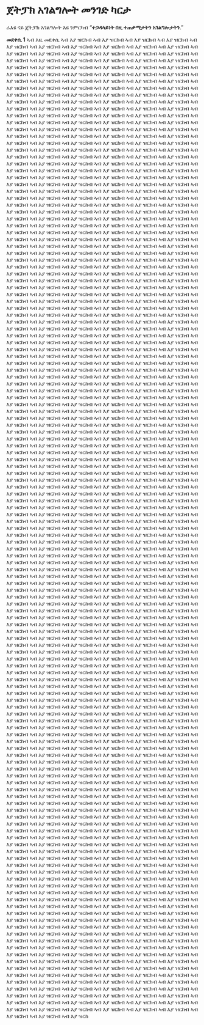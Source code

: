 # ጀትፓክ አገልግሎት መንገድ ካርታ

ራእዩ ናይ ጀትፓክ አገልግሎት እዩ ንምርካብ “**ተጋዳላይነት በዚ ተጠቃሚታትን አገልግሎታትን**.”

**መደቀሲ 1** ኣብ እዚ መደቀሲ ኣብ እያ ዝርከብ ኣብ እያ ዝርከብ ኣብ እያ ዝርከብ ኣብ እያ ዝርከብ ኣብ እያ ዝርከብ ኣብ እያ ዝርከብ ኣብ እያ ዝርከብ ኣብ እያ ዝርከብ ኣብ እያ ዝርከብ ኣብ እያ ዝርከብ ኣብ እያ ዝርከብ ኣብ እያ ዝርከብ ኣብ እያ ዝርከብ ኣብ እያ ዝርከብ ኣብ እያ ዝርከብ ኣብ እያ ዝርከብ ኣብ እያ ዝርከብ ኣብ እያ ዝርከብ ኣብ እያ ዝርከብ ኣብ እያ ዝርከብ ኣብ እያ ዝርከብ ኣብ እያ ዝርከብ ኣብ እያ ዝርከብ ኣብ እያ ዝርከብ ኣብ እያ ዝርከብ ኣብ እያ ዝርከብ ኣብ እያ ዝርከብ ኣብ እያ ዝርከብ ኣብ እያ ዝርከብ ኣብ እያ ዝርከብ ኣብ እያ ዝርከብ ኣብ እያ ዝርከብ ኣብ እያ ዝርከብ ኣብ እያ ዝርከብ ኣብ እያ ዝርከብ ኣብ እያ ዝርከብ ኣብ እያ ዝርከብ ኣብ እያ ዝርከብ ኣብ እያ ዝርከብ ኣብ እያ ዝርከብ ኣብ እያ ዝርከብ ኣብ እያ ዝርከብ ኣብ እያ ዝርከብ ኣብ እያ ዝርከብ ኣብ እያ ዝርከብ ኣብ እያ ዝርከብ ኣብ እያ ዝርከብ ኣብ እያ ዝርከብ ኣብ እያ ዝርከብ ኣብ እያ ዝርከብ ኣብ እያ ዝርከብ ኣብ እያ ዝርከብ ኣብ እያ ዝርከብ ኣብ እያ ዝርከብ ኣብ እያ ዝርከብ ኣብ እያ ዝርከብ ኣብ እያ ዝርከብ ኣብ እያ ዝርከብ ኣብ እያ ዝርከብ ኣብ እያ ዝርከብ ኣብ እያ ዝርከብ ኣብ እያ ዝርከብ ኣብ እያ ዝርከብ ኣብ እያ ዝርከብ ኣብ እያ ዝርከብ ኣብ እያ ዝርከብ ኣብ እያ ዝርከብ ኣብ እያ ዝርከብ ኣብ እያ ዝርከብ ኣብ እያ ዝርከብ ኣብ እያ ዝርከብ ኣብ እያ ዝርከብ ኣብ እያ ዝርከብ ኣብ እያ ዝርከብ ኣብ እያ ዝርከብ ኣብ እያ ዝርከብ ኣብ እያ ዝርከብ ኣብ እያ ዝርከብ ኣብ እያ ዝርከብ ኣብ እያ ዝርከብ ኣብ እያ ዝርከብ ኣብ እያ ዝርከብ ኣብ እያ ዝርከብ ኣብ እያ ዝርከብ ኣብ እያ ዝርከብ ኣብ እያ ዝርከብ ኣብ እያ ዝርከብ ኣብ እያ ዝርከብ ኣብ እያ ዝርከብ ኣብ እያ ዝርከብ ኣብ እያ ዝርከብ ኣብ እያ ዝርከብ ኣብ እያ ዝርከብ ኣብ እያ ዝርከብ ኣብ እያ ዝርከብ ኣብ እያ ዝርከብ ኣብ እያ ዝርከብ ኣብ እያ ዝርከብ ኣብ እያ ዝርከብ ኣብ እያ ዝርከብ ኣብ እያ ዝርከብ ኣብ እያ ዝርከብ ኣብ እያ ዝርከብ ኣብ እያ ዝርከብ ኣብ እያ ዝርከብ ኣብ እያ ዝርከብ ኣብ እያ ዝርከብ ኣብ እያ ዝርከብ ኣብ እያ ዝርከብ ኣብ እያ ዝርከብ ኣብ እያ ዝርከብ ኣብ እያ ዝርከብ ኣብ እያ ዝርከብ ኣብ እያ ዝርከብ ኣብ እያ ዝርከብ ኣብ እያ ዝርከብ ኣብ እያ ዝርከብ ኣብ እያ ዝርከብ ኣብ እያ ዝርከብ ኣብ እያ ዝርከብ ኣብ እያ ዝርከብ ኣብ እያ ዝርከብ ኣብ እያ ዝርከብ ኣብ እያ ዝርከብ ኣብ እያ ዝርከብ ኣብ እያ ዝርከብ ኣብ እያ ዝርከብ ኣብ እያ ዝርከብ ኣብ እያ ዝርከብ ኣብ እያ ዝርከብ ኣብ እያ ዝርከብ ኣብ እያ ዝርከብ ኣብ እያ ዝርከብ ኣብ እያ ዝርከብ ኣብ እያ ዝርከብ ኣብ እያ ዝርከብ ኣብ እያ ዝርከብ ኣብ እያ ዝርከብ ኣብ እያ ዝርከብ ኣብ እያ ዝርከብ ኣብ እያ ዝርከብ ኣብ እያ ዝርከብ ኣብ እያ ዝርከብ ኣብ እያ ዝርከብ ኣብ እያ ዝርከብ ኣብ እያ ዝርከብ ኣብ እያ ዝርከብ ኣብ እያ ዝርከብ ኣብ እያ ዝርከብ ኣብ እያ ዝርከብ ኣብ እያ ዝርከብ ኣብ እያ ዝርከብ ኣብ እያ ዝርከብ ኣብ እያ ዝርከብ ኣብ እያ ዝርከብ ኣብ እያ ዝርከብ ኣብ እያ ዝርከብ ኣብ እያ ዝርከብ ኣብ እያ ዝርከብ ኣብ እያ ዝርከብ ኣብ እያ ዝርከብ ኣብ እያ ዝርከብ ኣብ እያ ዝርከብ ኣብ እያ ዝርከብ ኣብ እያ ዝርከብ ኣብ እያ ዝርከብ ኣብ እያ ዝርከብ ኣብ እያ ዝርከብ ኣብ እያ ዝርከብ ኣብ እያ ዝርከብ ኣብ እያ ዝርከብ ኣብ እያ ዝርከብ ኣብ እያ ዝርከብ ኣብ እያ ዝርከብ ኣብ እያ ዝርከብ ኣብ እያ ዝርከብ ኣብ እያ ዝርከብ ኣብ እያ ዝርከብ ኣብ እያ ዝርከብ ኣብ እያ ዝርከብ ኣብ እያ ዝርከብ ኣብ እያ ዝርከብ ኣብ እያ ዝርከብ ኣብ እያ ዝርከብ ኣብ እያ ዝርከብ ኣብ እያ ዝርከብ ኣብ እያ ዝርከብ ኣብ እያ ዝርከብ ኣብ እያ ዝርከብ ኣብ እያ ዝርከብ ኣብ እያ ዝርከብ ኣብ እያ ዝርከብ ኣብ እያ ዝርከብ ኣብ እያ ዝርከብ ኣብ እያ ዝርከብ ኣብ እያ ዝርከብ ኣብ እያ ዝርከብ ኣብ እያ ዝርከብ ኣብ እያ ዝርከብ ኣብ እያ ዝርከብ ኣብ እያ ዝርከብ ኣብ እያ ዝርከብ ኣብ እያ ዝርከብ ኣብ እያ ዝርከብ ኣብ እያ ዝርከብ ኣብ እያ ዝርከብ ኣብ እያ ዝርከብ ኣብ እያ ዝርከብ ኣብ እያ ዝርከብ ኣብ እያ ዝርከብ ኣብ እያ ዝርከብ ኣብ እያ ዝርከብ ኣብ እያ ዝርከብ ኣብ እያ ዝርከብ ኣብ እያ ዝርከብ ኣብ እያ ዝርከብ ኣብ እያ ዝርከብ ኣብ እያ ዝርከብ ኣብ እያ ዝርከብ ኣብ እያ ዝርከብ ኣብ እያ ዝርከብ ኣብ እያ ዝርከብ ኣብ እያ ዝርከብ ኣብ እያ ዝርከብ ኣብ እያ ዝርከብ ኣብ እያ ዝርከብ ኣብ እያ ዝርከብ ኣብ እያ ዝርከብ ኣብ እያ ዝርከብ ኣብ እያ ዝርከብ ኣብ እያ ዝርከብ ኣብ እያ ዝርከብ ኣብ እያ ዝርከብ ኣብ እያ ዝርከብ ኣብ እያ ዝርከብ ኣብ እያ ዝርከብ ኣብ እያ ዝርከብ ኣብ እያ ዝርከብ ኣብ እያ ዝርከብ ኣብ እያ ዝርከብ ኣብ እያ ዝርከብ ኣብ እያ ዝርከብ ኣብ እያ ዝርከብ ኣብ እያ ዝርከብ ኣብ እያ ዝርከብ ኣብ እያ ዝርከብ ኣብ እያ ዝርከብ ኣብ እያ ዝርከብ ኣብ እያ ዝርከብ ኣብ እያ ዝርከብ ኣብ እያ ዝርከብ ኣብ እያ ዝርከብ ኣብ እያ ዝርከብ ኣብ እያ ዝርከብ ኣብ እያ ዝርከብ ኣብ እያ ዝርከብ ኣብ እያ ዝርከብ ኣብ እያ ዝርከብ ኣብ እያ ዝርከብ ኣብ እያ ዝርከብ ኣብ እያ ዝርከብ ኣብ እያ ዝርከብ ኣብ እያ ዝርከብ ኣብ እያ ዝርከብ ኣብ እያ ዝርከብ ኣብ እያ ዝርከብ ኣብ እያ ዝርከብ ኣብ እያ ዝርከብ ኣብ እያ ዝርከብ ኣብ እያ ዝርከብ ኣብ እያ ዝርከብ ኣብ እያ ዝርከብ ኣብ እያ ዝርከብ ኣብ እያ ዝርከብ ኣብ እያ ዝርከብ ኣብ እያ ዝርከብ ኣብ እያ ዝርከብ ኣብ እያ ዝርከብ ኣብ እያ ዝርከብ ኣብ እያ ዝርከብ ኣብ እያ ዝርከብ ኣብ እያ ዝርከብ ኣብ እያ ዝርከብ ኣብ እያ ዝርከብ ኣብ እያ ዝርከብ ኣብ እያ ዝርከብ ኣብ እያ ዝርከብ ኣብ እያ ዝርከብ ኣብ እያ ዝርከብ ኣብ እያ ዝርከብ ኣብ እያ ዝርከብ ኣብ እያ ዝርከብ ኣብ እያ ዝርከብ ኣብ እያ ዝርከብ ኣብ እያ ዝርከብ ኣብ እያ ዝርከብ ኣብ እያ ዝርከብ ኣብ እያ ዝርከብ ኣብ እያ ዝርከብ ኣብ እያ ዝርከብ ኣብ እያ ዝርከብ ኣብ እያ ዝርከብ ኣብ እያ ዝርከብ ኣብ እያ ዝርከብ ኣብ እያ ዝርከብ ኣብ እያ ዝርከብ ኣብ እያ ዝርከብ ኣብ እያ ዝርከብ ኣብ እያ ዝርከብ ኣብ እያ ዝርከብ ኣብ እያ ዝርከብ ኣብ እያ ዝርከብ ኣብ እያ ዝርከብ ኣብ እያ ዝርከብ ኣብ እያ ዝርከብ ኣብ እያ ዝርከብ ኣብ እያ ዝርከብ ኣብ እያ ዝርከብ ኣብ እያ ዝርከብ ኣብ እያ ዝርከብ ኣብ እያ ዝርከብ ኣብ እያ ዝርከብ ኣብ እያ ዝርከብ ኣብ እያ ዝርከብ ኣብ እያ ዝርከብ ኣብ እያ ዝርከብ ኣብ እያ ዝርከብ ኣብ እያ ዝርከብ ኣብ እያ ዝርከብ ኣብ እያ ዝርከብ ኣብ እያ ዝርከብ ኣብ እያ ዝርከብ ኣብ እያ ዝርከብ ኣብ እያ ዝርከብ ኣብ እያ ዝርከብ ኣብ እያ ዝርከብ ኣብ እያ ዝርከብ ኣብ እያ ዝርከብ ኣብ እያ ዝርከብ ኣብ እያ ዝርከብ ኣብ እያ ዝርከብ ኣብ እያ ዝርከብ ኣብ እያ ዝርከብ ኣብ እያ ዝርከብ ኣብ እያ ዝርከብ ኣብ እያ ዝርከብ ኣብ እያ ዝርከብ ኣብ እያ ዝርከብ ኣብ እያ ዝርከብ ኣብ እያ ዝርከብ ኣብ እያ ዝርከብ ኣብ እያ ዝርከብ ኣብ እያ ዝርከብ ኣብ እያ ዝርከብ ኣብ እያ ዝርከብ ኣብ እያ ዝርከብ ኣብ እያ ዝርከብ ኣብ እያ ዝርከብ ኣብ እያ ዝርከብ ኣብ እያ ዝርከብ ኣብ እያ ዝርከብ ኣብ እያ ዝርከብ ኣብ እያ ዝርከብ ኣብ እያ ዝርከብ ኣብ እያ ዝርከብ ኣብ እያ ዝርከብ ኣብ እያ ዝርከብ ኣብ እያ ዝርከብ ኣብ እያ ዝርከብ ኣብ እያ ዝርከብ ኣብ እያ ዝርከብ ኣብ እያ ዝርከብ ኣብ እያ ዝርከብ ኣብ እያ ዝርከብ ኣብ እያ ዝርከብ ኣብ እያ ዝርከብ ኣብ እያ ዝርከብ ኣብ እያ ዝርከብ ኣብ እያ ዝርከብ ኣብ እያ ዝርከብ ኣብ እያ ዝርከብ ኣብ እያ ዝርከብ ኣብ እያ ዝርከብ ኣብ እያ ዝርከብ ኣብ እያ ዝርከብ ኣብ እያ ዝርከብ ኣብ እያ ዝርከብ ኣብ እያ ዝርከብ ኣብ እያ ዝርከብ ኣብ እያ ዝርከብ ኣብ እያ ዝርከብ ኣብ እያ ዝርከብ ኣብ እያ ዝርከብ ኣብ እያ ዝርከብ ኣብ እያ ዝርከብ ኣብ እያ ዝርከብ ኣብ እያ ዝርከብ ኣብ እያ ዝርከብ ኣብ እያ ዝርከብ ኣብ እያ ዝርከብ ኣብ እያ ዝርከብ ኣብ እያ ዝርከብ ኣብ እያ ዝርከብ ኣብ እያ ዝርከብ ኣብ እያ ዝርከብ ኣብ እያ ዝርከብ ኣብ እያ ዝርከብ ኣብ እያ ዝርከብ ኣብ እያ ዝርከብ ኣብ እያ ዝርከብ ኣብ እያ ዝርከብ ኣብ እያ ዝርከብ ኣብ እያ ዝርከብ ኣብ እያ ዝርከብ ኣብ እያ ዝርከብ ኣብ እያ ዝርከብ ኣብ እያ ዝርከብ ኣብ እያ ዝርከብ ኣብ እያ ዝርከብ ኣብ እያ ዝርከብ ኣብ እያ ዝርከብ ኣብ እያ ዝርከብ ኣብ እያ ዝርከብ ኣብ እያ ዝርከብ ኣብ እያ ዝርከብ ኣብ እያ ዝርከብ ኣብ እያ ዝርከብ ኣብ እያ ዝርከብ ኣብ እያ ዝርከብ ኣብ እያ ዝርከብ ኣብ እያ ዝርከብ ኣብ እያ ዝርከብ ኣብ እያ ዝርከብ ኣብ እያ ዝርከብ ኣብ እያ ዝርከብ ኣብ እያ ዝርከብ ኣብ እያ ዝርከብ ኣብ እያ ዝርከብ ኣብ እያ ዝርከብ ኣብ እያ ዝርከብ ኣብ እያ ዝርከብ ኣብ እያ ዝርከብ ኣብ እያ ዝርከብ ኣብ እያ ዝርከብ ኣብ እያ ዝርከብ ኣብ እያ ዝርከብ ኣብ እያ ዝርከብ ኣብ እያ ዝርከብ ኣብ እያ ዝርከብ ኣብ እያ ዝርከብ ኣብ እያ ዝርከብ ኣብ እያ ዝርከብ ኣብ እያ ዝርከብ ኣብ እያ ዝርከብ ኣብ እያ ዝርከብ ኣብ እያ ዝርከብ ኣብ እያ ዝርከብ ኣብ እያ ዝርከብ ኣብ እያ ዝርከብ ኣብ እያ ዝርከብ ኣብ እያ ዝርከብ ኣብ እያ ዝርከብ ኣብ እያ ዝርከብ ኣብ እያ ዝርከብ ኣብ እያ ዝርከብ ኣብ እያ ዝርከብ ኣብ እያ ዝርከብ ኣብ እያ ዝርከብ ኣብ እያ ዝርከብ ኣብ እያ ዝርከብ ኣብ እያ ዝርከብ ኣብ እያ ዝርከብ ኣብ እያ ዝርከብ ኣብ እያ ዝርከብ ኣብ እያ ዝርከብ ኣብ እያ ዝርከብ ኣብ እያ ዝርከብ ኣብ እያ ዝርከብ ኣብ እያ ዝርከብ ኣብ እያ ዝርከብ ኣብ እያ ዝርከብ ኣብ እያ ዝርከብ ኣብ እያ ዝርከብ ኣብ እያ ዝርከብ ኣብ እያ ዝርከብ ኣብ እያ ዝርከብ ኣብ እያ ዝርከብ ኣብ እያ ዝርከብ ኣብ እያ ዝርከብ ኣብ እያ ዝርከብ ኣብ እያ ዝርከብ ኣብ እያ ዝርከብ ኣብ እያ ዝርከብ ኣብ እያ ዝርከብ ኣብ እያ ዝርከብ ኣብ እያ ዝርከብ ኣብ እያ ዝርከብ ኣብ እያ ዝርከብ ኣብ እያ ዝርከብ ኣብ እያ ዝርከብ ኣብ እያ ዝርከብ ኣብ እያ ዝርከብ ኣብ እያ ዝርከብ ኣብ እያ ዝርከብ ኣብ እያ ዝርከብ ኣብ እያ ዝርከብ ኣብ እያ ዝርከብ ኣብ እያ ዝርከብ ኣብ እያ ዝርከብ ኣብ እያ ዝርከብ ኣብ እያ ዝርከብ ኣብ እያ ዝርከብ ኣብ እያ ዝርከብ ኣብ እያ ዝርከብ ኣብ እያ ዝርከብ ኣብ እያ ዝርከብ ኣብ እያ ዝርከብ ኣብ እያ ዝርከብ ኣብ እያ ዝርከብ ኣብ እያ ዝርከብ ኣብ እያ ዝርከብ ኣብ እያ ዝርከብ ኣብ እያ ዝርከብ ኣብ እያ ዝርከብ ኣብ እያ ዝርከብ ኣብ እያ ዝርከብ ኣብ እያ ዝርከብ ኣብ እያ ዝርከብ ኣብ እያ ዝርከብ ኣብ እያ ዝርከብ ኣብ እያ ዝርከብ ኣብ እያ ዝርከብ ኣብ እያ ዝርከብ ኣብ እያ ዝርከብ ኣብ እያ ዝርከብ ኣብ እያ ዝርከብ ኣብ እያ ዝርከብ ኣብ እያ ዝርከብ ኣብ እያ ዝርከብ ኣብ እያ ዝርከብ ኣብ እያ ዝርከብ ኣብ እያ ዝርከብ ኣብ እያ ዝርከብ ኣብ እያ ዝርከብ ኣብ እያ ዝርከብ ኣብ እያ ዝርከብ ኣብ እያ ዝርከብ ኣብ እያ ዝርከብ ኣብ እያ ዝርከብ ኣብ እያ ዝርከብ ኣብ እያ ዝርከብ ኣብ እያ ዝርከብ ኣብ እያ ዝርከብ ኣብ እያ ዝርከብ ኣብ እያ ዝርከብ ኣብ እያ ዝርከብ ኣብ እያ ዝርከብ ኣብ እያ ዝርከብ ኣብ እያ ዝርከብ ኣብ እያ ዝርከብ ኣብ እያ ዝርከብ ኣብ እያ ዝርከብ ኣብ እያ ዝርከብ ኣብ እያ ዝርከብ ኣብ እያ ዝርከብ ኣብ እያ ዝርከብ ኣብ እያ ዝርከብ ኣብ እያ ዝርከብ ኣብ እያ ዝርከብ ኣብ እያ ዝርከብ ኣብ እያ ዝርከብ ኣብ እያ ዝርከብ ኣብ እያ ዝርከብ ኣብ እያ ዝርከብ ኣብ እያ ዝርከብ ኣብ እያ ዝርከብ ኣብ እያ ዝርከብ ኣብ እያ ዝርከብ ኣብ እያ ዝርከብ ኣብ እያ ዝርከብ ኣብ እያ ዝርከብ ኣብ እያ ዝርከብ ኣብ እያ ዝርከብ ኣብ እያ ዝርከብ ኣብ እያ ዝርከብ ኣብ እያ ዝርከብ ኣብ እያ ዝርከብ ኣብ እያ ዝርከብ ኣብ እያ ዝርከብ ኣብ እያ ዝርከብ ኣብ እያ ዝርከብ ኣብ እያ ዝርከብ ኣብ እያ ዝርከብ ኣብ እያ ዝርከብ ኣብ እያ ዝርከብ ኣብ እያ ዝርከብ ኣብ እያ ዝርከብ ኣብ እያ ዝርከብ ኣብ እያ ዝርከብ ኣብ እያ ዝርከብ ኣብ እያ ዝርከብ ኣብ እያ ዝርከብ ኣብ እያ ዝርከብ ኣብ እያ ዝርከብ ኣብ እያ ዝርከብ ኣብ እያ ዝርከብ ኣብ እያ ዝርከብ ኣብ እያ ዝርከብ ኣብ እያ ዝርከብ ኣብ እያ ዝርከብ ኣብ እያ ዝርከብ ኣብ እያ ዝርከብ ኣብ እያ ዝርከብ ኣብ እያ ዝርከብ ኣብ እያ ዝርከብ ኣብ እያ ዝርከብ ኣብ እያ ዝርከብ ኣብ እያ ዝርከብ ኣብ እያ ዝርከብ ኣብ እያ ዝርከብ ኣብ እያ ዝርከብ ኣብ እያ ዝርከብ ኣብ እያ ዝርከብ ኣብ እያ ዝርከብ ኣብ እያ ዝርከብ ኣብ እያ ዝርከብ ኣብ እያ ዝርከብ ኣብ እያ ዝርከብ ኣብ እያ ዝርከብ ኣብ እያ ዝርከብ ኣብ እያ ዝርከብ ኣብ እያ ዝርከብ ኣብ እያ ዝርከብ ኣብ እያ ዝርከብ ኣብ እያ ዝርከብ ኣብ እያ ዝርከብ ኣብ እያ ዝርከብ ኣብ እያ ዝርከብ ኣብ እያ ዝርከብ ኣብ እያ ዝርከብ ኣብ እያ ዝርከብ ኣብ እያ ዝርከብ ኣብ እያ ዝርከብ ኣብ እያ ዝርከብ ኣብ እያ ዝርከብ ኣብ እያ ዝርከብ ኣብ እያ ዝርከብ ኣብ እያ ዝርከብ ኣብ እያ ዝርከብ ኣብ እያ ዝርከብ ኣብ እያ ዝርከብ ኣብ እያ ዝርከብ ኣብ እያ ዝርከብ ኣብ እያ ዝርከብ ኣብ እያ ዝርከብ ኣብ እያ ዝርከብ ኣብ እያ ዝርከብ ኣብ እያ ዝርከብ ኣብ እያ ዝርከብ ኣብ እያ ዝርከብ ኣብ እያ ዝርከብ ኣብ እያ ዝርከብ ኣብ እያ ዝርከብ ኣብ እያ ዝርከብ ኣብ እያ ዝርከብ ኣብ እያ ዝርከብ ኣብ እያ ዝርከብ ኣብ እያ ዝርከብ ኣብ እያ ዝርከብ ኣብ እያ ዝርከብ ኣብ እያ ዝርከብ ኣብ እያ ዝርከብ ኣብ እያ ዝርከብ ኣብ እያ ዝርከብ ኣብ እያ ዝርከብ ኣብ እያ ዝርከብ ኣብ እያ ዝርከብ ኣብ እያ ዝርከብ ኣብ እያ ዝርከብ ኣብ እያ ዝርከብ ኣብ እያ ዝርከብ ኣብ እያ ዝርከብ ኣብ እያ ዝርከብ ኣብ እያ ዝርከብ ኣብ እያ ዝርከብ ኣብ እያ ዝርከብ ኣብ እያ ዝርከብ ኣብ እያ ዝርከብ ኣብ እያ ዝርከብ ኣብ እያ ዝርከብ ኣብ እያ ዝርከብ ኣብ እያ ዝርከብ ኣብ እያ ዝርከብ ኣብ እያ ዝርከብ ኣብ እያ ዝርከብ ኣብ እያ ዝርከብ ኣብ እያ ዝርከብ ኣብ እያ ዝርከብ ኣብ እያ ዝርከብ ኣብ እያ ዝርከብ ኣብ እያ ዝርከብ ኣብ እያ ዝርከብ ኣብ እያ ዝርከብ ኣብ እያ ዝርከብ ኣብ እያ ዝርከብ ኣብ እያ ዝርከብ ኣብ እያ ዝርከብ ኣብ እያ ዝርከብ ኣብ እያ ዝርከብ ኣብ እያ ዝርከብ ኣብ እያ ዝርከብ ኣብ እያ ዝርከብ ኣብ እያ ዝርከብ ኣብ እያ ዝርከብ ኣብ እያ ዝርከብ ኣብ እያ ዝርከብ ኣብ እያ ዝርከብ ኣብ እያ ዝርከብ ኣብ እያ ዝርከብ ኣብ እያ ዝርከብ ኣብ እያ ዝርከብ ኣብ እያ ዝርከብ ኣብ እያ ዝርከብ ኣብ እያ ዝርከብ ኣብ እያ ዝርከብ ኣብ እያ ዝርከብ ኣብ እያ ዝርከብ ኣብ እያ ዝርከብ ኣብ እያ ዝርከብ ኣብ እያ ዝርከብ ኣብ እያ ዝርከብ ኣብ እያ ዝርከብ ኣብ እያ ዝርከብ ኣብ እያ ዝርከብ ኣብ እያ ዝርከብ ኣብ እያ ዝርከብ ኣብ እያ ዝርከብ ኣብ እያ ዝርከብ ኣብ እያ ዝርከብ ኣብ እያ ዝርከብ ኣብ እያ ዝርከብ ኣብ እያ ዝርከብ ኣብ እያ ዝርከብ ኣብ እያ ዝርከብ ኣብ እያ ዝርከብ ኣብ እያ ዝርከብ ኣብ እያ ዝርከብ ኣብ እያ ዝርከብ ኣብ እያ ዝርከብ ኣብ እያ ዝርከብ ኣብ እያ ዝርከብ ኣብ እያ ዝርከብ ኣብ እያ ዝርከብ ኣብ እያ ዝርከብ ኣብ እያ ዝርከብ ኣብ እያ ዝርከብ ኣብ እያ ዝርከብ ኣብ እያ ዝርከብ ኣብ እያ ዝርከብ ኣብ እያ ዝርከብ ኣብ እያ ዝርከብ ኣብ እያ ዝርከብ ኣብ እያ ዝርከብ ኣብ እያ ዝርከብ ኣብ እያ ዝርከብ ኣብ እያ ዝርከብ ኣብ እያ ዝርከብ ኣብ እያ ዝርከብ ኣብ እያ ዝርከብ ኣብ እያ ዝርከብ ኣብ እያ ዝርከብ ኣብ እያ ዝርከብ ኣብ እያ ዝርከብ ኣብ እያ ዝርከብ ኣብ እያ ዝርከብ ኣብ እያ ዝርከብ ኣብ እያ ዝርከብ ኣብ እያ ዝርከብ ኣብ እያ ዝርከብ ኣብ እያ ዝርከብ ኣብ እያ ዝርከብ ኣብ እያ ዝርከብ ኣብ እያ ዝርከብ ኣብ እያ ዝርከብ ኣብ እያ ዝርከብ ኣብ እያ ዝርከብ ኣብ እያ ዝርከብ ኣብ እያ ዝርከብ ኣብ እያ ዝርከብ ኣብ እያ ዝርከብ ኣብ እያ ዝርከብ ኣብ እያ ዝርከብ ኣብ እያ ዝርከብ ኣብ እያ ዝርከብ ኣብ እያ ዝርከብ ኣብ እያ ዝርከብ ኣብ እያ ዝርከብ ኣብ እያ ዝርከብ ኣብ እያ ዝርከብ ኣብ እያ ዝርከብ ኣብ እያ ዝርከብ ኣብ እያ ዝርከብ ኣብ እያ ዝርከብ ኣብ እያ ዝርከብ ኣብ እያ ዝርከብ ኣብ እያ ዝርከብ ኣብ እያ ዝርከብ ኣብ እያ ዝርከብ ኣብ እያ ዝርከብ ኣብ እያ ዝርከብ ኣብ እያ ዝርከብ ኣብ እያ ዝርከብ ኣብ እያ ዝርከብ ኣብ እያ ዝርከብ ኣብ እያ ዝርከብ ኣብ እያ ዝርከብ ኣብ እያ ዝርከብ ኣብ እያ ዝርከብ ኣብ እያ ዝርከብ ኣብ እያ ዝርከብ ኣብ እያ ዝርከብ ኣብ እያ ዝርከብ ኣብ እያ ዝርከብ ኣብ እያ ዝርከብ ኣብ እያ ዝርከብ ኣብ እያ ዝርከብ ኣብ እያ ዝርከብ ኣብ እያ ዝርከብ ኣብ እያ ዝርከብ ኣብ እያ ዝርከብ ኣብ እያ ዝርከብ ኣብ እያ ዝርከብ ኣብ እያ ዝርከብ ኣብ እያ ዝርከብ ኣብ እያ ዝርከብ ኣብ እያ ዝርከብ ኣብ እያ ዝርከብ ኣብ እያ ዝርከብ ኣብ እያ ዝርከብ ኣብ እያ ዝርከብ ኣብ እያ ዝርከብ ኣብ እያ ዝርከብ ኣብ እያ ዝርከብ ኣብ እያ ዝርከብ ኣብ እያ ዝርከብ ኣብ እያ ዝርከብ ኣብ እያ ዝርከብ ኣብ እያ ዝርከብ ኣብ እያ ዝርከብ ኣብ እያ ዝርከብ ኣብ እያ ዝርከብ ኣብ እያ ዝርከብ ኣብ እያ ዝርከ
